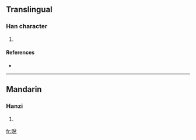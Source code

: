 ==Translingual==

===Han character===
{{Han char|rn=72|rad=日|as=08|sn=12|four=6701<sub>7</sub>|canj=日竹X山 (AHXU)}}

# {{defn|Han|sort=日08}}

====References====
* {{Han ref|kx=0496.360|dkj=13989|hdz=21519.020|uh=6672|ud=26226|bh=D9A8|bd=55720}}

----

==Mandarin==

===Hanzi===
{{cmn-hanzi|pin=[[yǐ]] ([[yi3]])|wg=i<sup>3</sup>}}

# {{defn|Mandarin}}

[[fr:晲]]